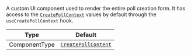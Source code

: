 A custom UI component used to render the entire poll creation form. It has access to the [`CreatePollContext`](../../../contexts/create-poll-context.mdx) values by default through the `useCreatePollContext` hook.

| Type          | Default                                                                                                                                  |
| ------------- | ---------------------------------------------------------------------------------------------------------------------------------------- |
| ComponentType | [`CreatePollContent`](https://github.com/GetStream/stream-chat-react-native/blob/main/package/src/components/Poll/CreatePollContent.tsx) |
